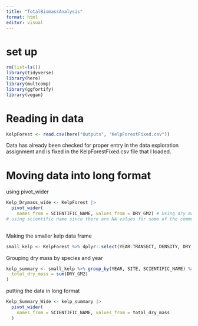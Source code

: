 ```yaml
---
title: "TotalBiomassAnalysis"
format: html
editor: visual
---
```


# set up

```r
rm(list=ls())
library(tidyverse)
library(here)
library(multcomp)
library(ggfortify)
library(vegan)
```

# Reading in data

```r
KelpForest <- read.csv(here("Outputs", "KelpForestFixed.csv"))
```

Data has already been checked for proper entry in the data exploration assignment and is fixed in the KelpForestFixed.csv file that I loaded.

# Moving data into long format

using pivot_wider

```r
Kelp_Drymass_wide <- KelpForest |> 
  pivot_wider(
    names_from = SCIENTIFIC_NAME, values_from = DRY_GM2) # Using dry mass since I feel it is more representative of actual amount of species than wet mass.
# using scientific name since there are NA values for some of the common names 
  
```

Making the smaller kelp data frame

```r
small_kelp <- KelpForest %>% dplyr::select(YEAR:TRANSECT, DENSITY, DRY_GM2, SCIENTIFIC_NAME)
```

Grouping dry mass by species and year

```r
kelp_summary <- small_kelp %>% group_by(YEAR, SITE, SCIENTIFIC_NAME) %>% summarise(
  total_dry_mass = sum(DRY_GM2)
) 
```

putting the data in long format

```r
Kelp_Summary_Wide <- kelp_summary |> 
  pivot_wider(
    names_from = SCIENTIFIC_NAME, values_from = total_dry_mass
  )
```
